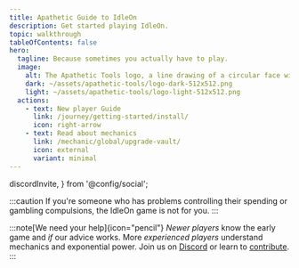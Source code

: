 ```yaml
---
title: Apathetic Guide to IdleOn
description: Get started playing IdleOn.
topic: walkthrough
tableOfContents: false
hero:
  tagline: Because sometimes you actually have to play.
  image:
    alt: The Apathetic Tools logo, a line drawing of a circular face with a horizontal line for a mouth.
    dark: ~/assets/apathetic-tools/logo-dark-512x512.png
    light: ~/assets/apathetic-tools/logo-light-512x512.png
  actions:
    - text: New player Guide
      link: /journey/getting-started/install/
      icon: right-arrow
    - text: Read about mechanics
      link: /mechanic/global/upgrade-vault/
      icon: external
      variant: minimal
---
```


  discordInvite,
} from '@config/social';

:::caution
If you're someone who has problems controlling their spending or gambling compulsions, the IdleOn game is not for you.
:::

:::note[We need your help]{icon="pencil"}
*Newer players* know the early game and *if* our advice works.
More *experienced players* understand mechanics and exponential power. 
Join us on <a href={discordInvite}>Discord</a> or learn to <a href="/site/contribute">contribute</a>.
:::
